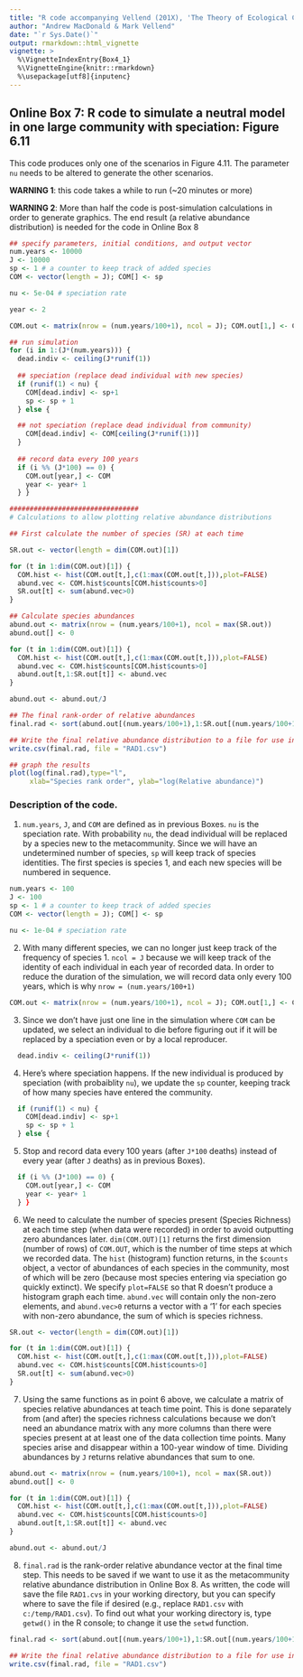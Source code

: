 ```yaml
---
title: "R code accompanying Vellend (201X), 'The Theory of Ecological Communities' (Princeton University Press)"
author: "Andrew MacDonald & Mark Vellend"
date: "`r Sys.Date()`"
output: rmarkdown::html_vignette
vignette: >
  %\VignetteIndexEntry{Box4_1}
  %\VignetteEngine{knitr::rmarkdown}
  %\usepackage[utf8]{inputenc}
---
```


## Online Box 7: R code to simulate a neutral model in one large community with speciation: Figure 6.11

This code produces only one of the scenarios in Figure 4.11.  The parameter `nu` needs to be altered to generate the other scenarios.

**WARNING 1**: this code takes a while to run (~20 minutes or more)

**WARNING 2**: More than half the code is post-simulation calculations in order to generate graphics.  The end result (a relative abundance distribution) is needed for the code in Online Box 8


```r
## specify parameters, initial conditions, and output vector
num.years <- 10000
J <- 10000
sp <- 1 # a counter to keep track of added species
COM <- vector(length = J); COM[] <- sp 

nu <- 5e-04 # speciation rate

year <- 2 

COM.out <- matrix(nrow = (num.years/100+1), ncol = J); COM.out[1,] <- COM 

## run simulation
for (i in 1:(J*(num.years))) {
  dead.indiv <- ceiling(J*runif(1))
  
  ## speciation (replace dead individual with new species)
  if (runif(1) < nu) {
    COM[dead.indiv] <- sp+1
    sp <- sp + 1
  } else {

  ## not speciation (replace dead individual from community)
    COM[dead.indiv] <- COM[ceiling(J*runif(1))]
  }
  
  ## record data every 100 years
  if (i %% (J*100) == 0) {
    COM.out[year,] <- COM
    year <- year+ 1   
  } } 

################################
# Calculations to allow plotting relative abundance distributions

## First calculate the number of species (SR) at each time

SR.out <- vector(length = dim(COM.out)[1])

for (t in 1:dim(COM.out)[1]) {
  COM.hist <- hist(COM.out[t,],c(1:max(COM.out[t,])),plot=FALSE)
  abund.vec <- COM.hist$counts[COM.hist$counts>0]
  SR.out[t] <- sum(abund.vec>0)
}

## Calculate species abundances
abund.out <- matrix(nrow = (num.years/100+1), ncol = max(SR.out))
abund.out[] <- 0

for (t in 1:dim(COM.out)[1]) {
  COM.hist <- hist(COM.out[t,],c(1:max(COM.out[t,])),plot=FALSE)
  abund.vec <- COM.hist$counts[COM.hist$counts>0]
  abund.out[t,1:SR.out[t]] <- abund.vec
}

abund.out <- abund.out/J

## The final rank-order of relative abundances
final.rad <- sort(abund.out[(num.years/100+1),1:SR.out[(num.years/100+1)]],decreasing=TRUE)

## Write the final relative abundance distribution to a file for use in Online Box 8 (island biogeography model)
write.csv(final.rad, file = "RAD1.csv")

## graph the results
plot(log(final.rad),type="l",
     xlab="Species rank order", ylab="log(Relative abundance)")
```

### Description of the code.

1. `num.years`, `J`, and `COM` are defined as in previous Boxes.  `nu` is the speciation rate.  With probability `nu`, the dead individual will be replaced by a species new to the metacommunity.  Since we will have an undetermined number of species, `sp` will keep track of species identities.  The first species is species 1, and each new species will be numbered in sequence.

```r
num.years <- 100
J <- 100 
sp <- 1 # a counter to keep track of added species
COM <- vector(length = J); COM[] <- sp 

nu <- 1e-04 # speciation rate
```

2. With many different species, we can no longer just keep track of the frequency of species 1.  `ncol = J` because we will keep track of the identity of each individual in each year of recorded data.  In order to reduce the duration of the simulation, we will record data only every 100 years, which is why `nrow = (num.years/100+1)`

```r
COM.out <- matrix(nrow = (num.years/100+1), ncol = J); COM.out[1,] <- COM 
```

3. Since we don't have just one line in the simulation where `COM` can be updated, we select an individual to die before figuring out if it will be replaced by a speciation even or by a local reproducer.

```r
  dead.indiv <- ceiling(J*runif(1))
```

4. Here's where speciation happens.  If the new individual is produced by speciation (with probaiblity `nu`), we update the `sp` counter, keeping track of how many species have entered the community.

```r
  if (runif(1) < nu) {
    COM[dead.indiv] <- sp+1
    sp <- sp + 1
  } else {
```

5. Stop and record data every 100 years (after `J*100` deaths) instead of every year (after `J` deaths) as in previous Boxes).

```r
  if (i %% (J*100) == 0) {
    COM.out[year,] <- COM
    year <- year+ 1   
  } } 
```

6. We need to calculate the number of species present (Species Richness) at each time step (when data were recorded) in order to avoid outputting zero abundances later.  `dim(COM.OUT)[1]` returns the first dimension (number of rows) of `COM.OUT`, which is the number of time steps at which we recorded data.  The `hist` (histogram) function returns, in the `$counts` object, a vector of abundances of each species in the community, most of which will be zero (because most species entering via speciation go quickly extinct).  We specify `plot=FALSE` so that R doesn't produce a histogram graph each time.  `abund.vec` will contain only the non-zero elements, and `abund.vec>0` returns a vector with a '1' for each species with non-zero abundance, the sum of which is species richness.

```r
SR.out <- vector(length = dim(COM.out)[1])

for (t in 1:dim(COM.out)[1]) {
  COM.hist <- hist(COM.out[t,],c(1:max(COM.out[t,])),plot=FALSE)
  abund.vec <- COM.hist$counts[COM.hist$counts>0]
  SR.out[t] <- sum(abund.vec>0)
}
```

7. Using the same functions as in point 6 above, we calculate a matrix of species relative abundances at teach time point.  This is done separately from (and after) the species richness calculations because we don't need an abundance matrix with any more columns than there were species present at at least one of the data collection time points.  Many species arise and disappear within a 100-year window of time.  Dividing abundances by `J` returns relative abundances that sum to one.

```r
abund.out <- matrix(nrow = (num.years/100+1), ncol = max(SR.out))
abund.out[] <- 0

for (t in 1:dim(COM.out)[1]) {
  COM.hist <- hist(COM.out[t,],c(1:max(COM.out[t,])),plot=FALSE)
  abund.vec <- COM.hist$counts[COM.hist$counts>0]
  abund.out[t,1:SR.out[t]] <- abund.vec
}

abund.out <- abund.out/J
```

8. `final.rad` is the rank-order relative abundance vector at the final time step.  This needs to be saved if we want to use it as the metacommunity relative abundance distribution in Online Box 8.  As written, the code will save the file `RAD1.cvs` in your working directory, but you can specify where to save the file if desired (e.g., replace `RAD1.csv` with `c:/temp/RAD1.csv`).  To find out what your working directory is, type `getwd()` in the R console; to change it use the `setwd` function. 

```r
final.rad <- sort(abund.out[(num.years/100+1),1:SR.out[(num.years/100+1)]],decreasing=TRUE)

## Write the final relative abundance distribution to a file for use in Online Box 8 (island biogeography model)
write.csv(final.rad, file = "RAD1.csv")
```